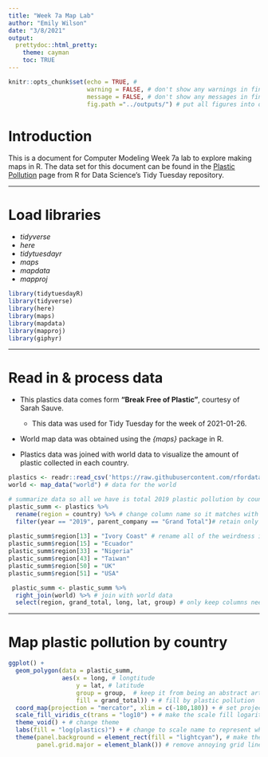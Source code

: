 ```yaml
---
title: "Week 7a Map Lab"
author: "Emily Wilson"
date: "3/8/2021"
output:
  prettydoc::html_pretty:
    theme: cayman
    toc: TRUE
---
```


```r
knitr::opts_chunk$set(echo = TRUE, # 
                      warning = FALSE, # don't show any warnings in final product
                      message = FALSE, # don't show any messages in final product
                      fig.path ="../outputs/") # put all figures into outputs folder
```


# Introduction

This is a document for Computer Modeling Week 7a lab to explore making maps in R. The data set for this document can be found in the [Plastic Pollution](https://github.com/rfordatascience/tidytuesday/blob/master/data/2021/2021-01-26/readme.md) page from R for Data Science's Tidy Tuesday repository.

***

# Load libraries

* *tidyverse*
* *here*
* *tidytuesdayr*
* *maps*
* *mapdata*
* *mapproj*

```r
library(tidytuesdayR)
library(tidyverse)
library(here)
library(maps)
library(mapdata)
library(mapproj)
library(giphyr)
```

***

# Read in & process data

* This plastics data comes form **"Break Free of Plastic"**, courtesy of Sarah Sauve.  
  * This data was used for Tidy Tuesday for the week of 2021-01-26.
  
* World map data was obtained using the *{maps}* package in R.

* Plastics data was joined with world data to visualize the amount of plastic collected in each country.

```r
plastics <- readr::read_csv('https://raw.githubusercontent.com/rfordatascience/tidytuesday/master/data/2021/2021-01-26/plastics.csv') # Tidy Tuesday plastics data
world <- map_data("world") # data for the world
```


```r
# summarize data so all we have is total 2019 plastic pollution by country
plastic_summ <- plastics %>% 
  rename(region = country) %>% # change column name so it matches with the world data set
  filter(year == "2019", parent_company == "Grand Total")# retain only data on grand totals of plastics per country for 2019 
  
plastic_summ$region[13] = "Ivory Coast" # rename all of the weirdness in the plastics data set
plastic_summ$region[15] = "Ecuador"
plastic_summ$region[33] = "Nigeria"
plastic_summ$region[43] = "Taiwan"
plastic_summ$region[50] = "UK"
plastic_summ$region[51] = "USA"

 plastic_summ <- plastic_summ %>% 
  right_join(world) %>% # join with world data
  select(region, grand_total, long, lat, group) # only keep columns needed for the map
```

***

# Map plastic pollution by country

```r
ggplot() +
  geom_polygon(data = plastic_summ,
               aes(x = long, # longtitude
                   y = lat, # latitude
                   group = group,  # keep it from being an abstract art piece
                   fill = grand_total)) + # fill by plastic pollution
  coord_map(projection = "mercator", xlim = c(-180,180)) + # set projection and x lims
  scale_fill_viridis_c(trans = "log10") + # make the scale fill logarithmic for easier interpretation
  theme_void() + # change theme
  labs(fill = "log(plastics)") + # change to scale name to represent what it's actually showing
  theme(panel.background = element_rect(fill = "lightcyan"), # make the ocean areas blue
        panel.grid.major = element_blank()) # remove annoying grid lines

```
